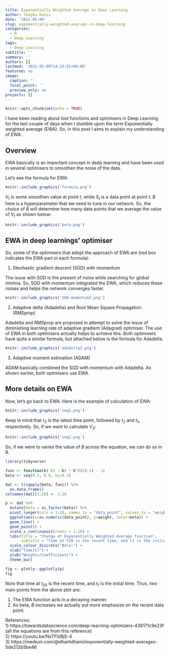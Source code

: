 ```yaml
---
title: Exponentially Weighted Average in Deep Learning
author: Tengku Hanis
date: '2021-05-09'
slug: exponentially-weighted-average-in-deep-learning
categories:
  - R
  - Deep Learning
tags:
  - Deep Learning
subtitle: ''
summary: ''
authors: []
lastmod: '2021-05-09T14:33:51+08:00'
featured: no
image:
  caption: ''
  focal_point: ''
  preview_only: no
projects: []
---
```


```r
knitr::opts_chunk$set(echo = TRUE)
```

I have been reading about lost functions and optimisers in Deep Learning for the last couple of days when I stumble upon the term Exponentially weighted average (EWA). So, in this post I aims to explain my understanding of EWA. 

## Overview
EWA basically  is an important concept in deep learning and have been used in several optimisers to smoothen the noise of the data.

Let's see the formula for EWA:

```r
knitr::include_graphics('formula.png')
```

*V~t~* is some smoothen value at point *t*, while *S~t~* is a data point at point *t*. *B* here is a hyperparameter that we need to tune in our network. So, the choice of *B* will determine how many data points that we average the value of *V~t~* as shown below:

```r
knitr::include_graphics('beta.png')
```

## EWA in deep learnings' optimiser

So, some of the optimisers that adopt the approach of EWA are (red box indicates the EWA part in each formula):

1) Stochastic gradient descent (SGD) with momentum

The issue with SGD is the present of noise while searching for global minima. So, SGD with momentum integrated the EWA, which reduces these noises and helps the network converges faster.

```r
knitr::include_graphics('SGD-momentum2.png')
```

2) Adaptive delta (Adadelta) and Root Mean Square Propagation (RMSprop)

Adadelta and RMSprop are proposed in attempt to solve the issue of diminishing learning rate of adaptive gradient (Adagrad) optimiser. The use of EWA in both optimisers actually helps to achieve this. Both optimisers have quite a similar formula, but attached below is the formula for Adadelta.

```r
knitr::include_graphics('adadelta2.png')
```

3) Adaptive moment estimation (ADAM)   

ADAM basically combined the SGD with momentum with Adadelta. As shown earlier, both optimisers use EWA.

## More details on EWA

Now, let's go back to EWA. Here is the example of calculation of EWA:

```r
knitr::include_graphics('seq1.png')
```

Keep in mind that *t~3~* is the latest time point, followed by *t~2~* and *t~1~*, respectively. So, if we want to calculate *V~3~*:

```r
knitr::include_graphics('seq2.png')
```

So, if we were to varies the value of *B* across the equation, we can do so in R.

```r
library(tidyverse) 

func <- function(b) (1 - b) * b^((20:1) - 1)
beta <- seq(0.1, 0.9, by=0.2)

dat <- t(sapply(beta, func)) %>% 
  as.data.frame()
colnames(dat)[1:20] <- 1:20

p <- dat %>%  
  mutate(beta = as_factor(beta)) %>%
  pivot_longer(cols = 1:20, names_to = "data_point", values_to = "weight") %>% 
  ggplot(aes(x=as.numeric(data_point), y=weight, color=beta)) +
  geom_line() +
  geom_point() +
  scale_x_continuous(breaks = 1:20) +
  labs(title = "Change of Exponentially Weighted Average function", 
       subtitle = "Time at t20 is the recent time, and t1 is the initial time") +
  scale_colour_discrete("Beta:") +
  xlab("Time(t)") +
  ylab("Weights/Coefficients") +
  theme_bw()

fig <- plotly::ggplotly(p)
fig
```

Note that time at t~20~ is the recent time, and t~1~ is the initial time. Thus, two main points from the above plot are:  

1) The EWA function acts in a decaying manner.      
2) As beta, *B* increases we actually put more emphasize on the recent data point.                  


References:   
1) https://towardsdatascience.com/deep-learning-optimizers-436171c9e23f (all the equations are from this reference)   
2) https://youtu.be/NxTFlzBjS-4   
3) https://medium.com/@dhartidhami/exponentially-weighted-averages-5de212b5be46   
